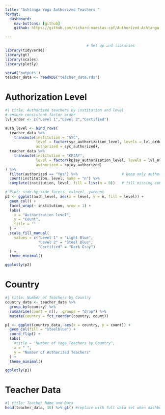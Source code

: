 ```yaml
---
title: "Ashtanga Yoga Authorized Teachers "
format: 
  dashboard:
    nav-buttons: [github]
    github: https://github.com/richard-maestas-cpf/Authorized-Ashtanga-Yoga-Teachers

---
```


```r
                                     # Set up and libraries
library(tidyverse)
library(gt)
library(scales)
library(plotly)

setwd('outputs')
teacher_data <- readRDS("teacher_data.rds")

```

# Authorization Level

```r
#| title: Authorized teachers by institution and level
# ensure consistent factor order
lvl_order <- c("Level 1","Level 2","Certified")

auth_level <- bind_rows(
  teacher_data %>%
    transmute(institution = "SYC",
              level = factor(syc_authorization_level, levels = lvl_order),
              authorized = syc_authorized),
  teacher_data %>%
    transmute(institution = "KPJAY",
              level = factor(kpjay_authorization_level, levels = lvl_order),
              authorized = kpjay_authorized)
) %>%
  filter(authorized == "Yes") %>%                    # keep only authorized teachers
  count(institution, level, name = "n") %>%
  complete(institution, level, fill = list(n = 0))   # fill missing combos with 0

# Plot: side-by-side facets, x=level, y=count
p2 <- ggplot(auth_level, aes(x = level, y = n, fill = level)) +
  geom_col() +
  facet_wrap(~ institution, nrow = 1) +
  labs(
    x = "Authorization level",
    y = "Count",
    title = ""
  ) +
  scale_fill_manual(
    values = c("Level 1" = "Light Blue", 
               "Level 2" = "Steel Blue", 
               "Certified" = "Dark Gray")
  ) +
  theme_minimal()

ggplotly(p2)

```
# Country

```r
#| title: Number of Teachers by Country
country_data <- teacher_data %>% 
  group_by(country) %>% 
  summarise(count = n(), .groups = "drop") %>% 
  mutate(country = fct_reorder(country, count))

p1 <- ggplot(country_data, aes(x = country, y = count)) +
  geom_col(fill = "steelblue") +
  coord_flip() +
  labs(
    #title = "Number of Yoga Teachers by Country",
    x = " ",
    y = "Number of Authorized Teachers"
  ) +
  theme_minimal()

ggplotly(p1)

```

# Teacher Data

```r
#| title: Teacher Name and Data
head(teacher_data, 10) %>% gt() #replace with full data set when dashboard finalized
```
